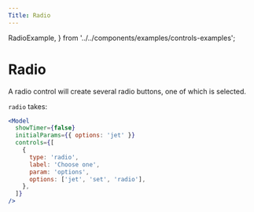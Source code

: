 ```yaml
---
Title: Radio
---
```


  RadioExample,
} from '../../components/examples/controls-examples';

# Radio

A radio control will create several radio buttons, one of which is selected.

<RadioExample />

`radio` takes:

<RadioAPI />

```jsx
<Model
  showTimer={false}
  initialParams={{ options: 'jet' }}
  controls={[
    {
      type: 'radio',
      label: 'Choose one',
      param: 'options',
      options: ['jet', 'set', 'radio'],
    },
  ]}
/>
```
